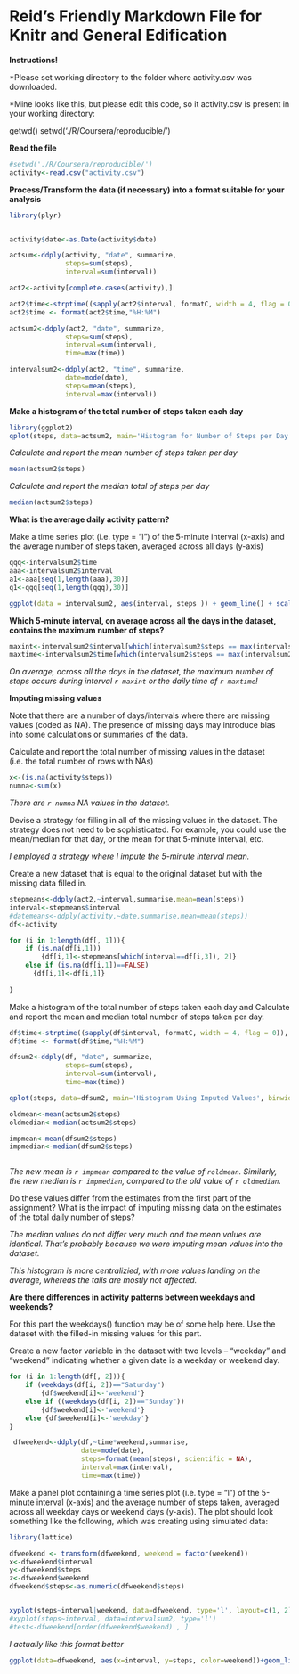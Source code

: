 Reid's Friendly Markdown File for Knitr and General Edification
========================================================

**Instructions!**

*Please set working directory to the folder where activity.csv was downloaded. 

*Mine looks like this, but please edit this code, so it activity.csv is present in your working directory:

getwd()
setwd('./R/Coursera/reproducible/')

**Read the file**

```r

#setwd('./R/Coursera/reproducible/')
activity<-read.csv("activity.csv")

```


**Process/Transform the data (if necessary) into a format suitable for your analysis**
```r

library(plyr)


activity$date<-as.Date(activity$date)

actsum<-ddply(activity, "date", summarize, 
              steps=sum(steps),
              interval=sum(interval))

act2<-activity[complete.cases(activity),]

act2$time<-strptime((sapply(act2$interval, formatC, width = 4, flag = 0)), format = "%H%M")
act2$time <- format(act2$time,"%H:%M")

actsum2<-ddply(act2, "date", summarize, 
              steps=sum(steps),
              interval=sum(interval),
              time=max(time))

intervalsum2<-ddply(act2, "time", summarize, 
              date=mode(date),
              steps=mean(steps),
              interval=max(interval))

```


**Make a histogram of the total number of steps taken each day**

```r
library(ggplot2)
qplot(steps, data=actsum2, main='Histogram for Number of Steps per Day', binwidth=1000)
```

*Calculate and report the mean number of steps taken per day*

```r
mean(actsum2$steps)

```

*Calculate and report the median total of steps per day*

```r
median(actsum2$steps)
```

**What is the average daily activity pattern?**

Make a time series plot (i.e. type = "l") of the 5-minute interval (x-axis) and the average number of steps taken, averaged across all days (y-axis)

```r
qqq<-intervalsum2$time
aaa<-intervalsum2$interval
a1<-aaa[seq(1,length(aaa),30)]
q1<-qqq[seq(1,length(qqq),30)]

ggplot(data = intervalsum2, aes(interval, steps )) + geom_line() + scale_x_continuous(breaks=a1, labels=q1) + ylab("Average Steps Per 5-Minute Interval") + xlab("Time Interval")
```

**Which 5-minute interval, on average across all the days in the dataset, contains the maximum number of steps?**

```r
maxint<-intervalsum2$interval[which(intervalsum2$steps == max(intervalsum2$steps))]
maxtime<-intervalsum2$time[which(intervalsum2$steps == max(intervalsum2$steps))]
```

*On average, across all the days in the dataset, the maximum number of steps occurs during interval `r maxint` or the daily time of `r maxtime`!*


**Imputing missing values**

Note that there are a number of days/intervals where there are missing values (coded as NA). The presence of missing days may introduce bias into some calculations or summaries of the data.

Calculate and report the total number of missing values in the dataset (i.e. the total number of rows with NAs)
```r
x<-(is.na(activity$steps))
numna<-sum(x)

```

*There are `r numna` NA values in the dataset.*


Devise a strategy for filling in all of the missing values in the dataset. The strategy does not need to be sophisticated. For example, you could use the mean/median for that day, or the mean for that 5-minute interval, etc.

*I employed a strategy where I impute the 5-minute interval mean.*

Create a new dataset that is equal to the original dataset but with the missing data filled in.

```r

stepmeans<-ddply(act2,~interval,summarise,mean=mean(steps))
interval<-stepmeans$interval
#datemeans<-ddply(activity,~date,summarise,mean=mean(steps))
df<-activity

for (i in 1:length(df[, 1])){
    if (is.na(df[i,1]))
        {df[i,1]<-stepmeans[which(interval==df[i,3]), 2]}
    else if (is.na(df[i,1])==FALSE)
      {df[i,1]<-df[i,1]}
         
}


```

Make a histogram of the total number of steps taken each day and Calculate and report the mean and median total number of steps taken per day. 

```r

df$time<-strptime((sapply(df$interval, formatC, width = 4, flag = 0)), format = "%H%M")
df$time <- format(df$time,"%H:%M")

dfsum2<-ddply(df, "date", summarize, 
              steps=sum(steps),
              interval=sum(interval),
              time=max(time))

qplot(steps, data=dfsum2, main='Histogram Using Imputed Values', binwidth=1000)

oldmean<-mean(actsum2$steps)
oldmedian<-median(actsum2$steps)

impmean<-mean(dfsum2$steps)
impmedian<-median(dfsum2$steps)



```

*The new mean is `r impmean` compared to the value of `roldmean`. Similarly, the new median is `r impmedian`, compared to the old value of `r oldmedian`.*

Do these values differ from the estimates from the first part of the assignment? What is the impact of imputing missing data on the estimates of the total daily number of steps?

*The median values do not differ very much and the mean values are identical. That's probably because we were imputing mean values into the dataset.*

*This histogram is more centralizied, with more values landing on the average, whereas the tails are mostly not affected.*

**Are there differences in activity patterns between weekdays and weekends?**

For this part the weekdays() function may be of some help here. Use the dataset with the filled-in missing values for this part.

Create a new factor variable in the dataset with two levels – “weekday” and “weekend” indicating whether a given date is a weekday or weekend day.

```r

for (i in 1:length(df[, 2])){
    if (weekdays(df[i, 2])=="Saturday")
        {df$weekend[i]<-'weekend'}
    else if ((weekdays(df[i, 2])=="Sunday"))
        {df$weekend[i]<-'weekend'}
    else {df$weekend[i]<-'weekday'}
}

 dfweekend<-ddply(df,~time*weekend,summarise,
                  date=mode(date),
                  steps=format(mean(steps), scientific = NA),
                  interval=max(interval),
                  time=max(time))
```

Make a panel plot containing a time series plot (i.e. type = "l") of the 5-minute interval (x-axis) and the average number of steps taken, averaged across all weekday days or weekend days (y-axis). The plot should look something like the following, which was creating using simulated data:
```r
library(lattice)

dfweekend <- transform(dfweekend, weekend = factor(weekend))
x<-dfweekend$interval
y<-dfweekend$steps
z<-dfweekend$weekend
dfweekend$steps<-as.numeric(dfweekend$steps)


xyplot(steps~interval|weekend, data=dfweekend, type='l', layout=c(1, 2))
#xyplot(steps~interval, data=intervalsum2, type='l')
#test<-dfweekend[order(dfweekend$weekend) , ]
```


*I actually like this format better*
```r

ggplot(data=dfweekend, aes(x=interval, y=steps, color=weekend))+geom_line() + facet_grid(weekend~.)

```
